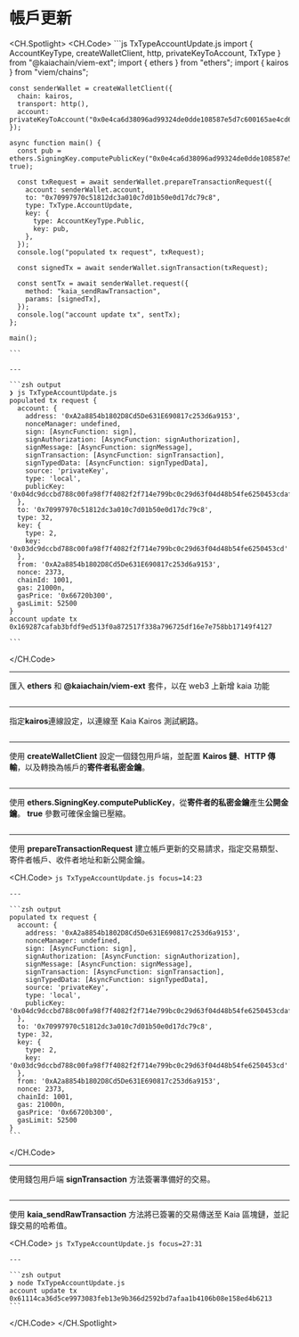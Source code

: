 # 帳戶更新


<Editor module="/src/pages/viem-ext/basic-transaction/AccountUpdate.tsx" route={RoutePath.ViemExt_Account_Update} />

<CH.Spotlight>
  <CH.Code>
    ```js TxTypeAccountUpdate.js
    import { AccountKeyType, createWalletClient, http, privateKeyToAccount, TxType } from "@kaiachain/viem-ext";
    import { ethers } from "ethers";
    import { kairos } from "viem/chains";

    const senderWallet = createWalletClient({
      chain: kairos,
      transport: http(),
      account: privateKeyToAccount("0x0e4ca6d38096ad99324de0dde108587e5d7c600165ae4cd6c2462c597458c2b8")
    });

    async function main() {
      const pub = ethers.SigningKey.computePublicKey("0x0e4ca6d38096ad99324de0dde108587e5d7c600165ae4cd6c2462c597458c2b8", true);
      
      const txRequest = await senderWallet.prepareTransactionRequest({
        account: senderWallet.account,
        to: "0x70997970c51812dc3a010c7d01b50e0d17dc79c8",
        type: TxType.AccountUpdate,
        key: {
          type: AccountKeyType.Public,
          key: pub,
        },
      });
      console.log("populated tx request", txRequest);

      const signedTx = await senderWallet.signTransaction(txRequest);

      const sentTx = await senderWallet.request({
        method: "kaia_sendRawTransaction",
        params: [signedTx],
      });
      console.log("account update tx", sentTx);
    };

    main();

    ```

    ---

    ```zsh output
    ❯ js TxTypeAccountUpdate.js
    populated tx request {
      account: {
        address: '0xA2a8854b1802D8Cd5De631E690817c253d6a9153',
        nonceManager: undefined,
        sign: [AsyncFunction: sign],
        signAuthorization: [AsyncFunction: signAuthorization],
        signMessage: [AsyncFunction: signMessage],
        signTransaction: [AsyncFunction: signTransaction],
        signTypedData: [AsyncFunction: signTypedData],
        source: 'privateKey',
        type: 'local',
        publicKey: '0x04dc9dccbd788c00fa98f7f4082f2f714e799bc0c29d63f04d48b54fe6250453cdaf06ca34ae8714cf3dae06bacdb78c7c2d4054bd38961d40853cd5f15955da79'   
      },
      to: '0x70997970c51812dc3a010c7d01b50e0d17dc79c8',
      type: 32,
      key: {
        type: 2,
        key: '0x03dc9dccbd788c00fa98f7f4082f2f714e799bc0c29d63f04d48b54fe6250453cd'
      },
      from: '0xA2a8854b1802D8Cd5De631E690817c253d6a9153',
      nonce: 2373,
      chainId: 1001,
      gas: 21000n,
      gasPrice: '0x66720b300',
      gasLimit: 52500
    }
    account update tx 0x169287cafab3bfdf9ed513f0a872517f338a796725df16e7e758bb17149f4127

    ```
  </CH.Code>

  ---

  匯入 **ethers** 和 **@kaiachain/viem-ext** 套件，以在 web3 上新增 kaia 功能

  ```js TxTypeAccountUpdate.js focus=1:2
  ```

  ---

  指定**kairos**連線設定，以連線至 Kaia Kairos 測試網路。

  ```js TxTypeAccountUpdate.js focus=3
  ```

  ---

  使用 **createWalletClient** 設定一個錢包用戶端，並配置 **Kairos 鏈**、**HTTP 傳輸**，以及轉換為帳戶的**寄件者私密金鑰**。

  ```js TxTypeAccountUpdate.js focus=5:9
  ```

  ---

  使用 **ethers.SigningKey.computePublicKey**，從**寄件者的私密金鑰**產生**公開金鑰**。 **true** 參數可確保金鑰已壓縮。

  ```js TxTypeAccountUpdate.js focus=12
  ```

  ---

  使用 **prepareTransactionRequest** 建立帳戶更新的交易請求，指定交易類型、寄件者帳戶、收件者地址和新公開金鑰。

  <CH.Code>
    ```js TxTypeAccountUpdate.js focus=14:23
    ```

    ---

    ```zsh output
    populated tx request {
      account: {
        address: '0xA2a8854b1802D8Cd5De631E690817c253d6a9153',
        nonceManager: undefined,
        sign: [AsyncFunction: sign],
        signAuthorization: [AsyncFunction: signAuthorization],
        signMessage: [AsyncFunction: signMessage],
        signTransaction: [AsyncFunction: signTransaction],
        signTypedData: [AsyncFunction: signTypedData],
        source: 'privateKey',
        type: 'local',
        publicKey: '0x04dc9dccbd788c00fa98f7f4082f2f714e799bc0c29d63f04d48b54fe6250453cdaf06ca34ae8714cf3dae06bacdb78c7c2d4054bd38961d40853cd5f15955da79'   
      },
      to: '0x70997970c51812dc3a010c7d01b50e0d17dc79c8',
      type: 32,
      key: {
        type: 2,
        key: '0x03dc9dccbd788c00fa98f7f4082f2f714e799bc0c29d63f04d48b54fe6250453cd'
      },
      from: '0xA2a8854b1802D8Cd5De631E690817c253d6a9153',
      nonce: 2373,
      chainId: 1001,
      gas: 21000n,
      gasPrice: '0x66720b300',
      gasLimit: 52500
    }
    ```
  </CH.Code>

  ---

  使用錢包用戶端 **signTransaction** 方法簽署準備好的交易。

  ```js TxTypeAccountUpdate.js focus=25
  ```

  ---

  使用 **kaia_sendRawTransaction** 方法將已簽署的交易傳送至 Kaia 區塊鏈，並記錄交易的哈希值。

  <CH.Code>
    ```js TxTypeAccountUpdate.js focus=27:31
    ```

    ---

    ```zsh output
    ❯ node TxTypeAccountUpdate.js
    account update tx 0x61114ca36d5ce9973083feb13e9b366d2592bd7afaa1b4106b08e158ed4b6213
    ```
  </CH.Code>
</CH.Spotlight>

